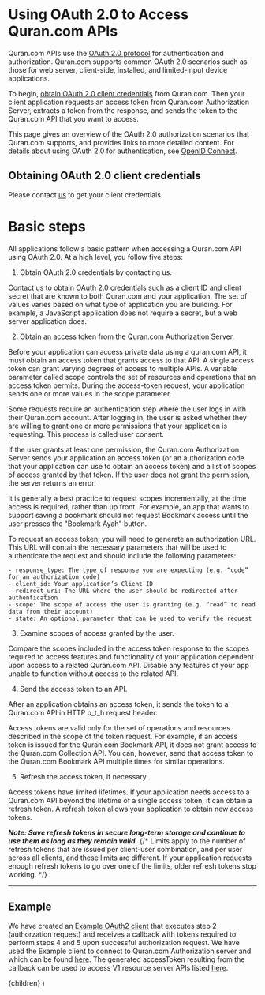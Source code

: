 
# Using OAuth 2.0 to Access Quran.com APIs

Quran.com APIs use the [OAuth 2.0 protocol](https://www.rfc-editor.org/rfc/rfc6749) for authentication and authorization. Quran.com supports common OAuth 2.0 scenarios such as those for web server, client-side, installed, and limited-input device applications.

To begin, [obtain OAuth 2.0 client credentials](#obtaining-oauth-20-client-credentials) from Quran.com. Then your client application requests an access token from Quran.com Authorization Server, extracts a token from the response, and sends the token to the Quran.com API that you want to access.

This page gives an overview of the OAuth 2.0 authorization scenarios that Quran.com supports, and provides links to more detailed content. For details about using OAuth 2.0 for authentication, see [OpenID Connect](/guides/openid-connect).

## Obtaining OAuth 2.0 client credentials

Please contact [us](mailto:osama@quran.com) to get your client credentials.

# Basic steps

All applications follow a basic pattern when accessing a Quran.com API using OAuth 2.0. At a high level, you follow five steps:

1. Obtain OAuth 2.0 credentials by contacting us.

Contact [us](mailto:osama@quran.com) to obtain OAuth 2.0 credentials such as a client ID and client secret that are known to both Quran.com and your application. The set of values varies based on what type of application you are building. For example, a JavaScript application does not require a secret, but a web server application does.

2. Obtain an access token from the Quran.com Authorization Server.

Before your application can access private data using a quran.com API, it must obtain an access token that grants access to that API. A single access token can grant varying degrees of access to multiple APIs. A variable parameter called scope controls the set of resources and operations that an access token permits. During the access-token request, your application sends one or more values in the scope parameter.

Some requests require an authentication step where the user logs in with their Quran.com account. After logging in, the user is asked whether they are willing to grant one or more permissions that your application is requesting. This process is called user consent.

If the user grants at least one permission, the Quran.com Authorization Server sends your application an access token (or an authorization code that your application can use to obtain an access token) and a list of scopes of access granted by that token. If the user does not grant the permission, the server returns an error.

It is generally a best practice to request scopes incrementally, at the time access is required, rather than up front. For example, an app that wants to support saving a bookmark should not request Bookmark access until the user presses the "Bookmark Ayah" button.

To request an access token, you will need to generate an authorization URL. This URL will contain the necessary parameters that will be used to authenticate the request and should include the following parameters:

```
- response_type: The type of response you are expecting (e.g. “code” for an authorization code)
- client_id: Your application’s Client ID
- redirect_uri: The URL where the user should be redirected after authentication
- scope: The scope of access the user is granting (e.g. “read” to read data from their account)
- state: An optional parameter that can be used to verify the request
```

3. Examine scopes of access granted by the user.

Compare the scopes included in the access token response to the scopes required to access features and functionality of your application dependent upon access to a related Quran.com API. Disable any features of your app unable to function without access to the related API.

4. Send the access token to an API.

After an application obtains an access token, it sends the token to a Quran.com API in HTTP o_t_h request header.

Access tokens are valid only for the set of operations and resources described in the scope of the token request. For example, if an access token is issued for the Quran.com Bookmark API, it does not grant access to the Quran.com Collection API. You can, however, send that access token to the Quran.com Bookmark API multiple times for similar operations.

5. Refresh the access token, if necessary.

Access tokens have limited lifetimes. If your application needs access to a Quran.com API beyond the lifetime of a single access token, it can obtain a refresh token. A refresh token allows your application to obtain new access tokens.

**_Note: Save refresh tokens in secure long-term storage and continue to use them as long as they remain valid._**
{/* Limits apply to the number of refresh tokens that are issued per client-user combination, and per user across all clients, and these limits are different. If your application requests enough refresh tokens to go over one of the limits, older refresh tokens stop working. */}

---

## Example

We have created an [Example OAuth2 client](https://github.com/quran/quran-oauth2-example) that executes step 2 (authorzation request) and receives a callback with tokens required to perform steps 4 and 5 upon successful authorization request. We have used the Example client to connect to Quran.com Authorization server and which can be found [here](https://oauth2-client-example.quran.com/). The generated accessToken resulting from the callback can be used to access V1 resource server APIs listed [here](/qdc-auth-v1).

  <GuideLayout title="Getting started with Quran.com's OAuth2">
    {children}
  </GuideLayout>
)
